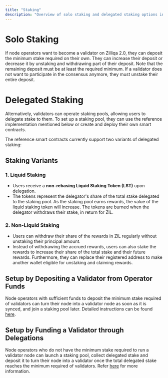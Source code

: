 ```yaml
---
title: "Staking"
description: "Overview of solo staking and delegated staking options in Zilliqa 2.0"
---
```


# Solo Staking

If node operators want to become a validator on Zilliqa 2.0, they can deposit the
minimum stake required on their own. They can increase their deposit or decrease
it by unstaking and withdrawing part of their deposit. Note that the remaining
deposit must be at least the required minimum. If a validator does not want to
participate in the consensus anymore, they must unstake their entire deposit.

# Delegated Staking

Alternatively, validators can operate staking pools, allowing users to delegate 
stake to them. To set up a staking pool, they can use the reference implementation
mentioned below or create and deploy their own smart contracts.

The reference smart contracts currently support two variants of delegated staking:

## Staking Variants

### 1. **Liquid Staking**

- Users receive a **non-rebasing Liquid Staking Token (LST)** upon delegation.
- The tokens represent the delegator's share of the total stake delegated to the
staking pool. As the staking pool earns rewards, the value of the liquid staking
token will increase. The tokens are burned when the delegator withdraws their stake,
in return for ZIL.

### 2. **Non-Liquid Staking**

- Users can withdraw their share of the rewards in ZIL regularly without unstaking 
their principal amount.
- Instead of withdrawing the accrued rewards, users can also stake the rewards to
increase their share of the total stake and their future rewards. Furthermore, they
can replace their registered address to make another wallet eligible for unstaking
and claiming rewards.

## Setup by Depositing a Validator from Operator Funds

Node operators with sufficient funds to deposit the minimum stake required of validators can turn their node into a validator node as soon as it is synced, and join a staking pool later. Detailed instructions can be found [here](/node-operations/staking/delegated-staking).

## Setup by Funding a Validator through Delegations

Node operators who do not have the minimum stake required to run a validator node can
launch a staking pool, collect delegated stake and deposit it to turn their node into
a validator once the total delegated stake reaches the minimum required of validators.
Refer [here](/node-operations/staking/delegated-staking) for more information.